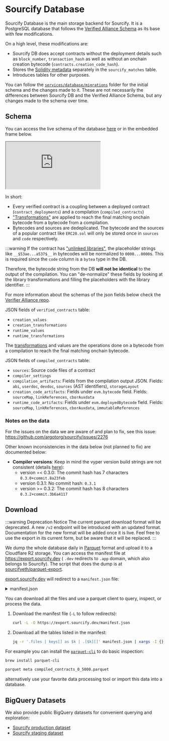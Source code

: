 # Sourcify Database

Sourcify Database is the main storage backend for Sourcify. It is a PostgreSQL database that follows the [Verified Alliance Schema](https://github.com/verifier-alliance/database-specs) as its base with few modifications.

On a high level, these modifications are:

- Sourcify DB does accept contracts without the deployment details such as `block_number`, `transaction_hash` as well as without an onchain creation bytecode (`contracts.creation_code_hash`).
- Stores the [Solidity metadata](/docs/metadata) separately in the `sourcify_matches` table.
- Introduces tables for other purposes.

You can follow the [`services/database/migrations`](https://github.com/argotorg/sourcify/tree/staging/services/database/migrations) folder for the initial schema and the changes made to it. These are not necessarily the differences between Sourcify DB and the Verified Alliance Schema, but any changes made to the schema over time.

## Schema

You can access the live schema of the database [here](https://dbdiagram.io/d/Sourcify-DB-67fcf5ee9cea640381a217d2) or in the embedded frame below.

<iframe
  src="https://dbdiagram.io/e/67fcf5ee9cea640381a217d2/67fcf5fc9cea640381a21a00"
  style={{ width: "100%", height: "500px" }}
>
  {" "}
</iframe>

In short:

- Every verified contract is a coupling between a deployed contract (`contract_deployments`) and a compilation (`compiled_contracts`)
- ["Transformations"](https://verifieralliance.org/docs/transformations) are applied to reach the final matching onchain bytecode from a bytecode from a compilation.
- Bytecodes and sources are dedeplicated. The bytecode and the sources of a popular contract like `ERC20.sol` will only be stored once in `sources` and `code` respectively.

:::warning
If the contract has ["unlinked libraries"](https://docs.soliditylang.org/en/v0.8.30/using-the-compiler.html#library-linking), the placeholder strings like `__$53ae...a537$__` in bytecodes will be normalized to `0000...0000`s. This is required since the `code` column is a `bytea` type in the DB.

Therefore, the bytecode string from the DB **will not be identical** to the output of the compilation. You can "de-normalize" these fields by looking at the library transformations and filling the placeholders with the library identifier.
:::

For more information about the schemas of the json fields below check the [Verifier Alliance repo](https://github.com/verifier-alliance/database-specs/tree/master/json-schemas).

JSON fields of `verified_contracts` table:

- `creation_values`
- `creation_transformations`
- `runtime_values`
- `runtime_transformations`

The [transformations](https://verifieralliance.org/docs/transformations) and values are the operations done on a bytecode from a compilation to reach the final matching onchain bytecode.

JSON fields of `compiled_contracts` table:

- `sources`: Source code files of a contract
- `compiler_settings`
- `compilation_artifacts`: Fields from the compilation output JSON. Fields: `abi`, `userdoc`, `devdoc`, `sources` (AST identifiers), `storageLayout`
- `creation_code_artifacts`: Fields under `evm.bytecode` field. Fields: `sourceMap`, `linkReferences`, `cborAuxdata`
- `runtime_code_artifacts`: Fields under `evm.deployedBytecode` field. Fields: `sourceMap`, `linkReferences`, `cborAuxdata`, `immutableReferences`

### Notes on the data

For the issues on the data we are aware of and plan to fix, see this issue: https://github.com/argotorg/sourcify/issues/2276

Other known inconsistencies in the data below (not planned to fix) are documented below:

- **Compiler versions**: Keep in mind the vyper version build strings are not consistent (details [here](hhttps://github.com/argotorg/sourcify/issues/2247#issuecomment-3155878775)):
  - version =< 0.3.0: The commit hash has 7 characters `0.3.0+commit.8a23feb`
  - version 0.3.1: No commit hash: `0.3.1`
  - version >= 0.3.2: The commit hash has 8 characters `0.3.2+commit.3b6a4117`

## Download

:::warning Deprecation Notice
The current parquet download format will be deprecated. A new `/v2` endpoint will be introduced with an updated format. Documentation for the new format will be added once it is live. Feel free to use the export in its current form, but be aware that it will be replaced.
:::

We dump the whole database daily in [Parquet](https://en.wikipedia.org/wiki/Apache_Parquet) format and upload it to a Cloudflare R2 storage. You can access the manifest file at https://export.sourcify.dev ( `.dev` redirects to `.app` domain, which also belongs to Sourcify). The script that does the dump is at [sourcifyeth/parquet-export](https://github.com/sourcifyeth/parquet-export).

[export.sourcify.dev](https://export.sourcify.dev) will redirect to a `manifest.json` file:

<details>
<summary>manifest.json</summary>

```json
{
  "timestamp": 1726030203254,
  "dateStr": "2024-09-11T04:50:03.254904Z",
  "files": {
    "code": [
      "code/code_0_100000.parquet",
      "code/code_100000_200000.parquet",
      ...
      "code/code_2700000_2800000.parquet"
    ],
    "contracts": [
      "contracts/contracts_0_1000000.parquet",
      ...
      "contracts/contracts_4000000_5000000.parquet"
    ],
    "contract_deployments": [
      "contract_deployments/contract_deployments_0_1000000.parquet",
      ...
      "contract_deployments/contract_deployments_5000000_6000000.parquet"
    ],
    "compiled_contracts": [
      "compiled_contracts/compiled_contracts_0_5000.parquet",
      ...
      "compiled_contracts/compiled_contracts_815000_820000.parquet"
    ],
    "verified_contracts": [
      "verified_contracts/verified_contracts_0_1000000.parquet",
      ...
      "verified_contracts/verified_contracts_5000000_6000000.parquet"
    ],
    "sourcify_matches": [
      "sourcify_matches/sourcify_matches_0_100000.parquet",
      ...
      "sourcify_matches/sourcify_matches_5300000_5400000.parquet"
    ]
  }
}
```

</details>

You can download all the files and use a parquet client to query, inspect, or process the data.

1. Download the manifest file (`-L` to follow redirects):

   ```bash
   curl -L -O https://export.sourcify.dev/manifest.json
   ```

2. Download all the tables listed in the manifest:
   ```bash
   jq -r '.files | keys[] as $k | .[$k][]' manifest.json | xargs -I {} curl -L -O https://export.sourcify.dev/{}
   ```

For example you can install the [`parquet-cli`](https://github.com/apache/parquet-java/blob/master/parquet-cli/README.md) to do basic inspection:

```bash
brew install parquet-cli

parquet meta compiled_contracts_0_5000.parquet
```

alternatively use your favorite data processing tool or import this data into a database.

## BigQuery Datasets

We also provide public BigQuery datasets for convenient querying and exploration:

- [Sourcify production dataset](https://console.cloud.google.com/bigquery/analytics-hub/exchanges/projects/1019539084286/locations/europe-west1/dataExchanges/sourcify_19a0c79ef3a/listings/sourcify_19a0c7d0be2?project=tranquil-petal-125711)
- [Sourcify staging dataset](https://console.cloud.google.com/bigquery?ws=!1m4!1m3!3m2!1ssourcify-project!2ssourcify_staging)
